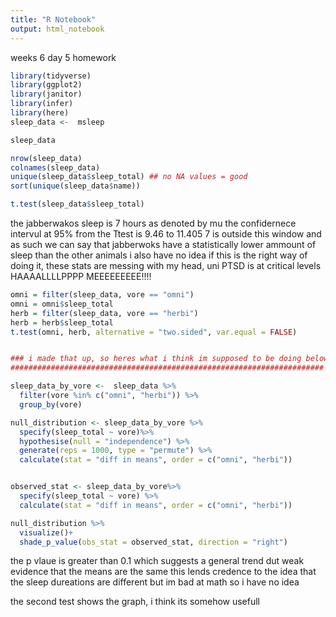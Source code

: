 ```yaml
---
title: "R Notebook"
output: html_notebook
---
```


weeks 6 day 5 homework



```r
library(tidyverse)
library(ggplot2)
library(janitor)
library(infer)
library(here)
sleep_data <-  msleep

sleep_data

nrow(sleep_data)
colnames(sleep_data)
unique(sleep_data$sleep_total) ## no NA values = good
sort(unique(sleep_data$name))
```


```r
t.test(sleep_data$sleep_total)
```

the jabberwakos sleep is 7 hours as denoted by mu
the confidernece intervul at 95% from the Ttest is 9.46 to 11.405
7 is outside this window and as such we can say that jabberwoks have a statistically lower ammount of sleep than the other animals
i also have no idea if this is the right way of doing it, these stats are messing with my head, uni PTSD is at critical levels
HAAAALLLLPPPP MEEEEEEEEE!!!!

```r
omni = filter(sleep_data, vore == "omni")
omni = omni$sleep_total
herb = filter(sleep_data, vore == "herbi")
herb = herb$sleep_total
t.test(omni, herb, alternative = "two.sided", var.equal = FALSE)


### i made that up, so heres what i think im supposed to be doing below
######################################################################

sleep_data_by_vore <-  sleep_data %>%
  filter(vore %in% c("omni", "herbi")) %>%
  group_by(vore)

null_distribution <- sleep_data_by_vore %>%
  specify(sleep_total ~ vore)%>%
  hypothesise(null = "independence") %>%
  generate(reps = 1000, type = "permute") %>%
  calculate(stat = "diff in means", order = c("omni", "herbi"))


observed_stat <- sleep_data_by_vore%>%
  specify(sleep_total ~ vore) %>%
  calculate(stat = "diff in means", order = c("omni", "herbi"))

null_distribution %>%
  visualize()+
  shade_p_value(obs_stat = observed_stat, direction = "right")

```

the p vlaue is greater than 0.1 which suggests a general trend dut weak evidence that the means are the same
this lends credence to the idea that the sleep dureations are different but im bad at math so i have no idea

the second test shows the graph, i think its somehow usefull


```r

```


